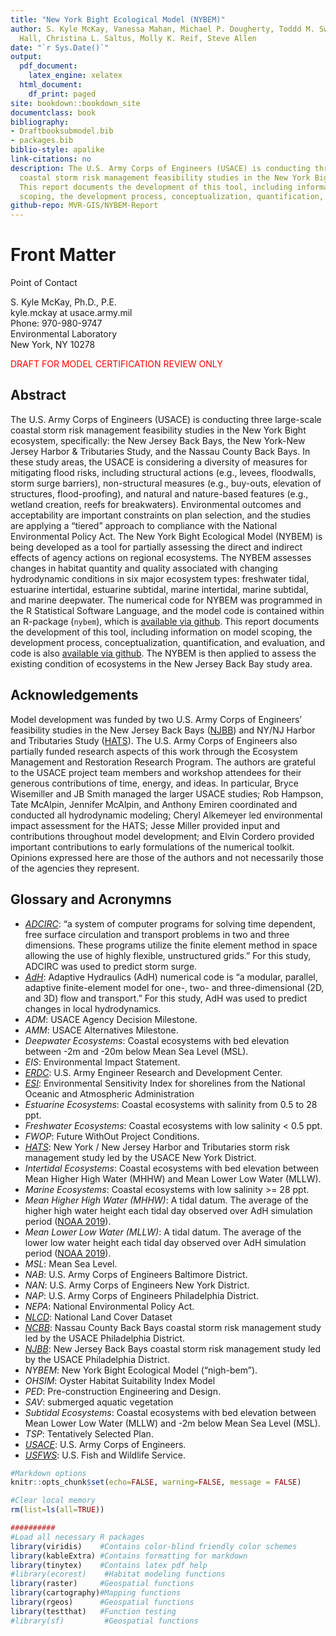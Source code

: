 ```yaml
--- 
title: "New York Bight Ecological Model (NYBEM)"
author: S. Kyle McKay, Vanessa Mahan, Michael P. Dougherty, Toddd M. Swannack, Candice
  Hall, Christina L. Saltus, Molly K. Reif, Steve Allen
date: "`r Sys.Date()`"
output:
  pdf_document:
    latex_engine: xelatex
  html_document:
    df_print: paged
site: bookdown::bookdown_site
documentclass: book
bibliography:
- Draftbooksubmodel.bib
- packages.bib
biblio-style: apalike
link-citations: no
description: The U.S. Army Corps of Engineers (USACE) is conducting three large-scale
  coastal storm risk management feasibility studies in the New York Bight ecosystem,
  This report documents the development of this tool, including information on model
  scoping, the development process, conceptualization, quantification, and evaluation.
github-repo: MVR-GIS/NYBEM-Report
---
```


# Front Matter {-}

Point of Contact

S. Kyle McKay, Ph.D., P.E.  
kyle.mckay at usace.army.mil  
Phone: 970-980-9747  
Environmental Laboratory  
New York, NY 10278

<span style="color: red;">DRAFT FOR MODEL CERTIFICATION REVIEW ONLY</span>

## Abstract {-}

The U.S. Army Corps of Engineers (USACE) is conducting three large-scale coastal storm risk management feasibility studies in the New York Bight ecosystem, specifically: the New Jersey Back Bays, the New York-New Jersey Harbor & Tributaries Study, and the Nassau County Back Bays. In these study areas, the USACE is considering a diversity of measures for mitigating flood risks, including structural actions (e.g., levees, floodwalls, storm surge barriers), non-structural measures (e.g., buy-outs, elevation of structures, flood-proofing), and natural and nature-based features (e.g., wetland creation, reefs for breakwaters). Environmental outcomes and acceptability are important constraints on plan selection, and the studies are applying a “tiered” approach to compliance with the National Environmental Policy Act. The New York Bight Ecological Model (NYBEM) is being developed as a tool for partially assessing the direct and indirect effects of agency actions on regional ecosystems. The NYBEM assesses changes in habitat quantity and quality associated with changing hydrodynamic conditions in six major ecosystem types: freshwater tidal, estuarine intertidal, estuarine subtidal, marine intertidal, marine subtidal, and marine deepwater. The numerical code for NYBEM was programmed in the R Statistical Software Language, and the model code is contained within an R-package (`nybem`), which is [available via github](https://github.com/MVR-GIS). This report documents the development of this tool, including information on model scoping, the development process, conceptualization, quantification, and evaluation, and code is also [available via github](https://mvr-gis.github.io/NYBEM-Report/). The NYBEM is then applied to assess the existing condition of ecosystems in the New Jersey Back Bay study area.

## Acknowledgements {-}

Model development was funded by two U.S. Army Corps of Engineers' feasibility studies in the New Jersey Back Bays ([NJBB](https://www.nap.usace.army.mil/Missions/Civil-Works/New-Jersey-Back-Bays-Coastal-Storm-Risk-Management/)) and NY/NJ Harbor and Tributaries Study ([HATS](https://www.nan.usace.army.mil/Missions/Civil-Works/Projects-in-New-York/New-York-New-Jersey-Harbor-Tributaries-Focus-Area-Feasibility-Study/)). The U.S. Army Corps of Engineers also partially funded research aspects of this work through the Ecosystem Management and Restoration Research Program. The authors are grateful to the USACE project team members and workshop attendees for their generous contributions of time, energy, and ideas. In particular, Bryce Wisemiller and JB Smith managed the larger USACE studies; Rob Hampson, Tate McAlpin, Jennifer McAlpin, and Anthony Emiren coordinated and conducted all hydrodynamic modeling; Cheryl Alkemeyer led environmental impact assessment for the HATS; Jesse Miller provided input and contributions throughout model development; and Elvin Cordero provided important contributions to early formulations of the numerical toolkit. Opinions expressed here are those of the authors and not necessarily those of the agencies they represent.


## Glossary and Acronymns {-}


- _[ADCIRC](https://adcirc.org/)_: "a system of computer programs for solving time dependent, free surface circulation and transport problems in two and three dimensions. These programs utilize the finite element method in space allowing the use of highly flexible, unstructured grids." For this study, ADCIRC was used to predict storm surge.
- _[AdH](https://www.erdc.usace.army.mil/Media/Fact-Sheets/Fact-Sheet-Article-View/Article/476708/ada/)_: Adaptive Hydraulics (AdH) numerical code is "a modular, parallel, adaptive finite-element model for one-, two- and three-dimensional (2D, and 3D) flow and transport." For this study, AdH was used to predict changes in local hydrodynamics.
- _ADM_: USACE Agency Decision Milestone.
- _AMM_: USACE Alternatives Milestone.
- _Deepwater Ecosystems_: Coastal ecosystems with bed elevation between -2m and -20m below Mean Sea Level (MSL).
- _EIS_: Environmental Impact Statement.
- _[ERDC](https://www.erdc.usace.army.mil/)_: U.S. Army Engineer Research and Development Center.  
- _[ESI](https://response.restoration.noaa.gov/resources/environmental-sensitivity-index-esi-maps)_: Environmental Sensitivity Index for shorelines from the National Oceanic and Atmospheric Administration
- _Estuarine Ecosystems_: Coastal ecosystems with salinity from 0.5 to 28 ppt.
- _Freshwater Ecosystems_: Coastal ecosystems with low salinity < 0.5 ppt.
- _FWOP_: Future WithOut Project Conditions.
- _[HATS](https://www.nan.usace.army.mil/Missions/Civil-Works/Projects-in-New-York/New-York-New-Jersey-Harbor-Tributaries-Focus-Area-Feasibility-Study/)_: New York / New Jersey Harbor and Tributaries storm risk management study led by the USACE New York District.  
- _Intertidal Ecosystems_: Coastal ecosystems with bed elevation between Mean Higher High Water (MHHW) and Mean Lower Low Water (MLLW).
- _Marine Ecosystems_: Coastal ecosystems with low salinity >= 28 ppt.
- _Mean Higher High Water (MHHW)_: A tidal datum. The average of the higher high water height each tidal day observed over AdH simulation period ([NOAA 2019](https://shoreline.noaa.gov/glossary.html)).
- _Mean Lower Low Water (MLLW)_: A tidal datum. The average of the lower low water height each tidal day observed over AdH simulation period ([NOAA 2019](https://shoreline.noaa.gov/glossary.html)).
- _MSL_: Mean Sea Level.
- _NAB_: U.S. Army Corps of Engineers Baltimore District.  
- _NAN_: U.S. Army Corps of Engineers New York District.  
- _NAP_: U.S. Army Corps of Engineers Philadelphia District.  
- _NEPA_: National Environmental Policy Act.
- _[NLCD](https://www.usgs.gov/centers/eros/science/national-land-cover-database)_: National Land Cover Dataset  
- _[NCBB](https://www.nap.usace.army.mil/Missions/Civil-Works/Nassau-County-Back-Bays-Study/)_: Nassau County Back Bays coastal storm risk management study led by the USACE Philadelphia District.  
- _[NJBB](https://www.nap.usace.army.mil/Missions/Civil-Works/New-Jersey-Back-Bays-Study/)_: New Jersey Back Bays coastal storm risk management study led by the USACE Philadelphia District.  
- _NYBEM_: New York Bight Ecological Model ("nigh-bem").  
- _OHSIM_: Oyster Habitat Suitability Index Model
- _PED_: Pre-construction Engineering and Design.  
- _SAV_: submerged aquatic vegetation
- _Subtidal Ecosystems_: Coastal ecosystems with bed elevation between Mean Lower Low Water (MLLW) and -2m below Mean Sea Level (MSL).
- _TSP_: Tentatively Selected Plan.
- _[USACE](https://www.usace.army.mil/)_: U.S. Army Corps of Engineers.  
- _[USFWS](https://fws.gov/)_: U.S. Fish and Wildlife Service.



```r
#Markdown options
knitr::opts_chunk$set(echo=FALSE, warning=FALSE, message = FALSE) 

#Clear local memory
rm(list=ls(all=TRUE))

##########
#Load all necessary R packages
library(viridis)    #Contains color-blind friendly color schemes
library(kableExtra) #Contains formatting for markdown
library(tinytex)    #Contains latex pdf help
#library(ecorest)    #Habitat modeling functions
library(raster)     #Geospatial functions
library(cartography)#Mapping functions
library(rgeos)      #Geospatial functions
library(testthat)   #Function testing
#library(sf)         #Geospatial functions
```

